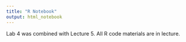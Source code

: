 ```yaml
---
title: "R Notebook"
output: html_notebook
---
```


Lab 4 was combined with Lecture 5. All R code materials are in lecture.